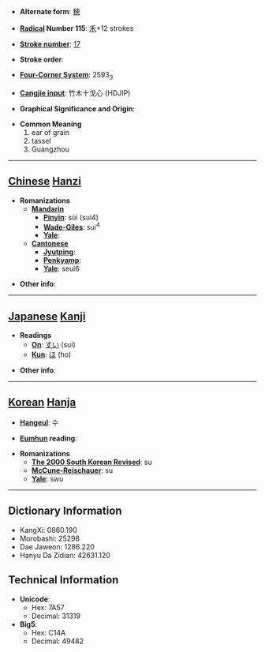 * '''Alternate form''': [[穂]]

* '''[[Wiktionary:Chinese radical index| Radical]] Number 115''': [[Wiktionary:Chinese radical index 禾|禾]]+12 strokes

* '''[[Wiktionary:Chinese total strokes index|Stroke number]]''': [[Wiktionary:Chinese total strokes index 17|17]]

* '''Stroke order''': 

* '''[[Wiktionary:Chinese four corner index|Four-Corner System]]''': 2593<sub>3</sub>

* '''[[Wiktionary:Chinese Cangjie index|Cangjie input]]''': 竹木十戈心 (HDJIP)

* '''Graphical Significance and Origin''': 

* '''Common Meaning'''
*#ear of grain
*# tassel
*# Guangzhou


----

== [[Chinese]] [[Hanzi]] ==

* '''Romanizations'''
** '''[[Mandarin]]'''
*** '''[[Pinyin]]''': sùi (sui4)
*** '''[[Wade-Giles]]''': sui<sup>4</sup>
*** '''[[Yale]]''': 
** '''[[Cantonese]]'''
*** '''[[Jyutping]]''':
*** '''[[Penkyamp]]''': 
*** '''[[Yale]]''': seui6

* '''Other info''': 

----

== [[Japanese]] [[Kanji]] ==

* '''Readings'''
** '''[[On]]''': [[すい]] (sui)
** '''[[Kun]]''': [[ほ]] (ho)

* '''Other info''':  

----

== [[Korean]] [[Hanja]] ==

* '''[[Hangeul]]''': 수

* '''[[Eumhun]] reading''': 

* '''Romanizations'''
** '''[[The 2000 South Korean Revised Romanization|The 2000 South Korean Revised]]''': su
** '''[[McCune-Reischauer]]''': su
** '''[[Yale]]''': swu

----

== Dictionary Information ==

* KangXi: 0860.190
* Morobashi: 25298
* Dae Jaweon: 1286.220
* Hanyu Da Zidian: 42631.120

== Technical Information ==

* '''Unicode''':
** Hex: 7A57
** Decimal: 31319
* '''Big5''':
** Hex: C14A
** Decimal: 49482